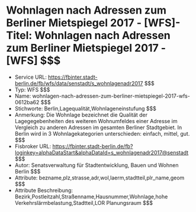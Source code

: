 # Wohnlagen nach Adressen zum Berliner Mietspiegel 2017 - [WFS]- Titel: Wohnlagen nach Adressen zum Berliner Mietspiegel 2017 - [WFS] $$$
- Service URL: https://fbinter.stadt-berlin.de/fb/wfs/data/senstadt/s_wohnlagenadr2017 $$$
- Typ: WFS $$$
- Name: wohnlagen-nach-adressen-zum-berliner-mietspiegel-2017-wfs-0612ba62 $$$
- Stichworte: Berlin,Lagequalität,Wohnlageneinstufung $$$
- Anmerkung: Die Wohnlage bezeichnet die Qualität der Lagegegebenheiten des weiteren Wohnumfeldes einer Adresse im Vergleich zu anderen Adressen im gesamten Berliner Stadtgebiet.
In Berlin wird in 3 Wohnlagekategorien unterschieden: einfach, mittel, gut. $$$
- Fisbroker URL: https://fbinter.stadt-berlin.de/fb?loginkey=alphaDataStart&alphaDataId=s_wohnlagenadr2017@senstadt $$$
- Autor: Senatsverwaltung für Stadtentwicklung, Bauen und Wohnen Berlin $$$
- Attribute: bezname,plz,strasse,adr,wol,laerm,stadtteil,plr_name,geom $$$
- Attribute Beschreibung: Bezirk,Postleitzahl,Straßenname,Hausnummer,Wohnlage,hohe Verkehrslärmbelastung,Stadtteil,LOR Planungsraum $$$
